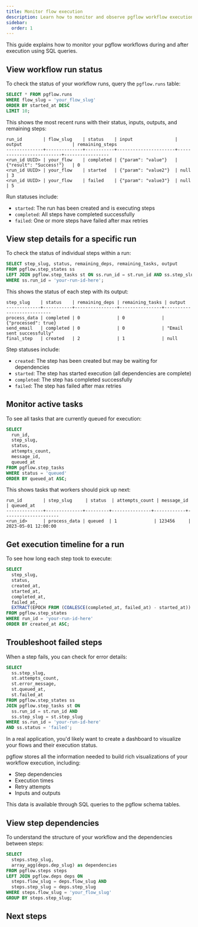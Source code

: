 ```yaml
---
title: Monitor flow execution
description: Learn how to monitor and observe pgflow workflow execution using SQL queries
sidebar:
  order: 1
---
```



<NotProductionReady />

This guide explains how to monitor your pgflow workflows during and after execution using SQL queries.

## View workflow run status

To check the status of your workflow runs, query the `pgflow.runs` table:

```sql
SELECT * FROM pgflow.runs
WHERE flow_slug = 'your_flow_slug'
ORDER BY started_at DESC
LIMIT 10;
```

This shows the most recent runs with their status, inputs, outputs, and remaining steps:

```
run_id        | flow_slug    | status    | input                | output                   | remaining_steps
--------------+--------------+-----------+----------------------+--------------------------+-----------------
<run_id UUID> | your_flow    | completed | {"param": "value"}   | {"result": "Success!"}   | 0
<run_id UUID> | your_flow    | started   | {"param": "value2"}  | null                     | 3
<run_id UUID> | your_flow    | failed    | {"param": "value3"}  | null                     | 5
```

Run statuses include:
- `started`: The run has been created and is executing steps
- `completed`: All steps have completed successfully
- `failed`: One or more steps have failed after max retries

## View step details for a specific run

To check the status of individual steps within a run:

```sql
SELECT step_slug, status, remaining_deps, remaining_tasks, output
FROM pgflow.step_states ss
LEFT JOIN pgflow.step_tasks st ON ss.run_id = st.run_id AND ss.step_slug = st.step_slug AND st.status = 'completed'
WHERE ss.run_id = 'your-run-id-here';
```

This shows the status of each step with its output:

```
step_slug    | status    | remaining_deps | remaining_tasks | output
-------------+-----------+----------------+----------------+---------------------------
process_data | completed | 0              | 0              | {"processed": true}
send_email   | completed | 0              | 0              | "Email sent successfully"
final_step   | created   | 2              | 1              | null
```

Step statuses include:
- `created`: The step has been created but may be waiting for dependencies
- `started`: The step has started execution (all dependencies are complete)
- `completed`: The step has completed successfully
- `failed`: The step has failed after max retries

## Monitor active tasks

To see all tasks that are currently queued for execution:

```sql
SELECT 
  run_id, 
  step_slug, 
  status, 
  attempts_count, 
  message_id, 
  queued_at 
FROM pgflow.step_tasks
WHERE status = 'queued'
ORDER BY queued_at ASC;
```

This shows tasks that workers should pick up next:

```
run_id        | step_slug     | status  | attempts_count | message_id | queued_at
--------------+--------------+---------+---------------+------------+---------------------
<run_id>      | process_data | queued  | 1              | 123456     | 2023-05-01 12:00:00
```

## Get execution timeline for a run

To see how long each step took to execute:

```sql
SELECT
  step_slug,
  status,
  created_at,
  started_at,
  completed_at,
  failed_at,
  EXTRACT(EPOCH FROM (COALESCE(completed_at, failed_at) - started_at)) AS duration_seconds
FROM pgflow.step_states
WHERE run_id = 'your-run-id-here'
ORDER BY created_at ASC;
```

## Troubleshoot failed steps

When a step fails, you can check for error details:

```sql
SELECT
  ss.step_slug,
  st.attempts_count,
  st.error_message,
  st.queued_at,
  st.failed_at
FROM pgflow.step_states ss
JOIN pgflow.step_tasks st ON 
  ss.run_id = st.run_id AND 
  ss.step_slug = st.step_slug
WHERE ss.run_id = 'your-run-id-here'
AND ss.status = 'failed';
```

<Aside type="tip" title="Flow Visualization">
In a real application, you'd likely want to create a dashboard to visualize your flows and their execution status.

pgflow stores all the information needed to build rich visualizations of your workflow execution, including:
- Step dependencies
- Execution times
- Retry attempts
- Inputs and outputs

This data is available through SQL queries to the pgflow schema tables.
</Aside>

## View step dependencies

To understand the structure of your workflow and the dependencies between steps:

```sql
SELECT
  steps.step_slug,
  array_agg(deps.dep_slug) as dependencies
FROM pgflow.steps steps
LEFT JOIN pgflow.deps deps ON 
  steps.flow_slug = deps.flow_slug AND 
  steps.step_slug = deps.step_slug
WHERE steps.flow_slug = 'your_flow_slug'
GROUP BY steps.step_slug;
```

## Next steps

<CardGrid>
  <LinkCard title="Organize Flows code" href="/how-to/organize-flows-code/" description="Learn how to structure your pgflow code for maintainability and reusability"/>
  <LinkCard title="Change existing Flow options" href="/how-to/update-flow-options/" description="Learn how to safely update configuration options for existing flows"/>
  <LinkCard title="Version your Flows" href="/how-to/version-your-flows/" description="Learn how to safely update your flows without breaking existing runs"/>
</CardGrid>
